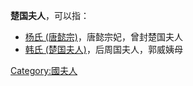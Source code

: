 '''楚国夫人'''，可以指：
*[[杨氏_(唐懿宗)|杨氏 (唐懿宗)]]，唐懿宗妃，曾封楚国夫人
*[[韩氏_(楚国夫人)|韩氏 (楚国夫人)]]，后周国夫人，郭威姨母

{{Disambig|cat=四字封號消歧義}}
[[Category:國夫人|Category:國夫人]]